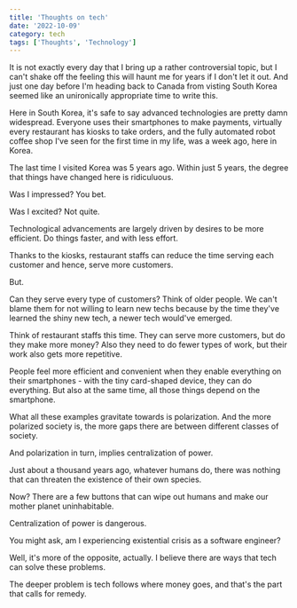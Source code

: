 ```yaml
---
title: 'Thoughts on tech'
date: '2022-10-09'
category: tech
tags: ['Thoughts', 'Technology']
---
```


It is not exactly every day that I bring up a rather controversial topic, but I can't shake off the feeling this will haunt me for years if I don't let it out.
And just one day before I'm heading back to Canada from visting South Korea seemed like an unironically appropriate time to write this.

Here in South Korea, it's safe to say advanced technologies are pretty damn widespread. Everyone uses their smartphones to make payments, virtually every restaurant has kiosks to take orders, and the fully automated robot coffee shop I've seen for the first time in my life, was a week ago, here in Korea.

The last time I visited Korea was 5 years ago. Within just 5 years, the degree that things have changed here is ridiculuous.

Was I impressed? You bet.

Was I excited? Not quite.

Technological advancements are largely driven by desires to be more efficient. Do things faster, and with less effort.

Thanks to the kiosks, restaurant staffs can reduce the time serving each customer and hence, serve more customers.

But.

Can they serve every type of customers? Think of older people. We can't blame them for not willing to learn new techs because by the time they've learned the shiny new tech, a newer tech would've emerged.

Think of restaurant staffs this time. They can serve more customers, but do they make more money? Also they need to do fewer types of work, but their work also gets more repetitive.

People feel more efficient and convenient when they enable everything on their smartphones - with the tiny card-shaped device, they can do everything. But also at the same time, all those things depend on the smartphone.

What all these examples gravitate towards is polarization. And the more polarized society is, the more gaps there are between different classes of society.

And polarization in turn, implies centralization of power.

Just about a thousand years ago, whatever humans do, there was nothing that can threaten the existence of their own species.

Now? There are a few buttons that can wipe out humans and make our mother planet uninhabitable.

Centralization of power is dangerous.

You might ask, am I experiencing existential crisis as a software engineer?

Well, it's more of the opposite, actually. I believe there are ways that tech can solve these problems.

The deeper problem is tech follows where money goes, and that's the part that calls for remedy.
